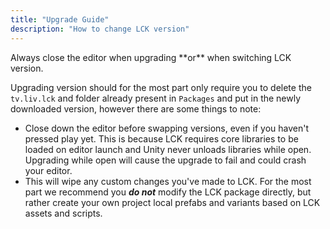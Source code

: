 ```yaml
---
title: "Upgrade Guide"
description: "How to change LCK version"
---
```


<Danger>
  Always close the editor when upgrading **or** when switching LCK version.
</Danger>

Upgrading version should for the most part only require you to delete the `tv.liv.lck` and folder already present in `Packages` and put in the newly downloaded version, however there are some things to note:

- Close down the editor before swapping versions, even if you haven't pressed play yet. This is because LCK requires core libraries to be loaded on editor launch and Unity never unloads libraries while open. Upgrading while open will cause the upgrade to fail and could crash your editor.
- This will wipe any custom changes you've made to LCK. For the most part we recommend you **_do not_** modify the LCK package directly, but rather create your own project local prefabs and variants based on LCK assets and scripts.